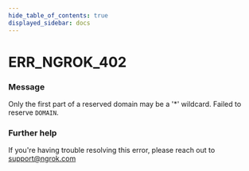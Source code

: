 ```yaml
---
hide_table_of_contents: true
displayed_sidebar: docs
---
```



# ERR_NGROK_402

### Message

Only the first part of a reserved domain may be a '\*' wildcard. Failed to reserve `DOMAIN`.

### Further help

If you're having trouble resolving this error, please reach out to [support@ngrok.com](mailto:support@ngrok.com?subject=Help%20with%20ERR_NGROK_402)

<ErrorDetails error="err_ngrok_402" />
